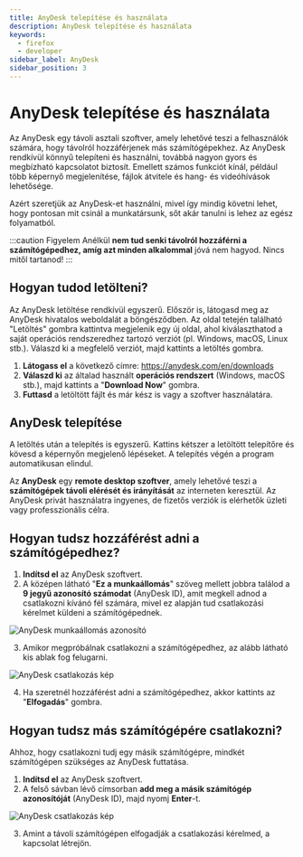 ```yaml
---
title: AnyDesk telepítése és használata
description: AnyDesk telepítése és használata
keywords:
  - firefox
  - developer
sidebar_label: AnyDesk
sidebar_position: 3
---
```



# <FontAwesomeIcon icon="fa-solid fa-comments-question-check" /> AnyDesk telepítése és használata

Az AnyDesk egy távoli asztali szoftver, amely lehetővé teszi a felhasználók számára, hogy távolról hozzáférjenek más számítógépekhez. Az AnyDesk rendkívül könnyű telepíteni és használni, továbbá nagyon gyors és megbízható kapcsolatot biztosít. Emellett számos funkciót kínál, például több képernyő megjelenítése, fájlok átvitele és hang- és videóhívások lehetősége.

Azért szeretjük az AnyDesk-et használni, mivel így mindig követni lehet, hogy pontosan mit csinál a munkatársunk, sőt akár tanulni is lehez az egész folyamatból.

:::caution Figyelem
Anélkül **nem tud senki távolról hozzáférni a számítógépedhez, amíg azt minden alkalommal** jóvá nem hagyod. Nincs mitől tartanod!
:::

## Hogyan tudod letölteni?

Az AnyDesk letöltése rendkívül egyszerű. Először is, látogasd meg az AnyDesk hivatalos weboldalát a böngésződben. Az oldal tetején található "Letöltés" gombra kattintva megjelenik egy új oldal, ahol kiválaszthatod a saját operációs rendszeredhez tartozó verziót (pl. Windows, macOS, Linux stb.). Válaszd ki a megfelelő verziót, majd kattints a letöltés gombra.

1. **Látogass el** a következő címre: https://anydesk.com/en/downloads
2. **Válaszd ki** az általad használt **operációs rendszert** (Windows, macOS stb.), majd kattints a "**Download Now**" gombra.
3. **Futtasd** a letöltött fájlt és már kész is vagy a szoftver használatára.

## AnyDesk telepítése

A letöltés után a telepítés is egyszerű. Kattins kétszer a letöltött telepítőre és kövesd a képernyőn megjelenő lépéseket. A telepítés végén a program automatikusan elindul.

Az **AnyDesk** egy **remote desktop szoftver**, amely lehetővé teszi a **számítógépek távoli elérését és irányítását** az interneten keresztül.
Az AnyDesk privát használatra ingyenes, de fizetős verziók is elérhetők üzleti vagy professzionális célra.

## Hogyan tudsz hozzáférést adni a számítógépedhez?

1. **Indítsd el** az AnyDesk szoftvert.
2. A középen látható "**Ez a munkaállomás**" szöveg mellett jobbra találod a **9 jegyű azonosító számodat** (AnyDesk ID), amit megkell adnod a csatlakozni kívánó fél számára, mivel ez alapján tud csatlakozási kérelmet küldeni a számítógépednek.

![AnyDesk munkaállomás azonosító](/img/anydesk-munkaallomas-kep.png)

3. Amikor megpróbálnak csatlakozni a számítógépedhez, az alább látható kis ablak fog felugarni.

![AnyDesk csatlakozás kép](/img/anydesk-csatlakozas-kerelem.png)

4. Ha szeretnél hozzáférést adni a számítógépedhez, akkor kattints az "**Elfogadás**" gombra.

## Hogyan tudsz más számítógépére csatlakozni?

Ahhoz, hogy csatlakozni tudj egy másik számítógépre, mindkét számítógépen szükséges az AnyDesk futtatása.

1. **Indítsd el** az AnyDesk szoftvert.
2. A felső sávban lévő címsorban **add meg a másik számítógép azonosítóját** (AnyDesk ID), majd nyomj **Enter**-t.

![AnyDesk csatlakozás kép](/img/anydesk-csatlakozas-kep-2.png)

3. Amint a távoli számítógépen elfogadják a csatlakozási kérelmed, a kapcsolat létrejön.
